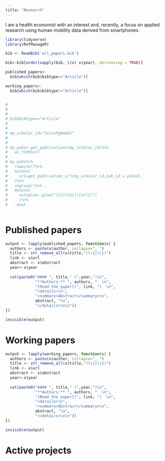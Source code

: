 ```yaml
---
title: "Research"
---
```


I am a health economist with an interest and, recently, a focus on applied research using human mobility data derived from smartphones.

```r
library(tidyverse)
library(RefManageR)

```

```r

bib <- ReadBib('all_papers.bib')

bib<-bib[order(sapply(bib, \(x) x$year), decreasing = TRUE)]

published_papers<-
  bib[which(bib$bibtype=="Article")]

working_papers<-
  bib[which(bib$bibtype!="Article")]


# 
# 
# 
# bib$bibtype=="Article"
# 
# 
# my_scholar_id="IxJvxPgAAAAJ"
# 
# 
# my_pubs<-get_publications(my_scholar_id)%>%
#   as_tibble()
# 
# my_pubs%>%
#   rowwise()%>%
#   mutate(
#     url=get_publication_url(my_scholar_id,pub_id = pubid),
#   )%>%
#   ungroup()%>%
#   mutate(
#     out=glue::glue("[{title}]({url})")
#     )%>%
#   .$out
  

```

# Published papers

```r
output <- lapply(published_papers, function(x) {
  authors <- paste(x$author, collapse=", ")
  title <- str_remove_all(x$title,"(\\{|\\})")
  link <- x$url
  abstract <- x$abstract
  year<-x$year
  
  cat(paste0("#### ", title," (",year,")\n",
             "**Authors:** ", authors, "  \n",
             "[Read the paper](", link, ")  \n",
             "<details>\n",
             "<summary>Abstract</summary>\n",
             abstract, "\n",
             "</details>\n\n"))
})

invisible(output)
```

# Working papers

```r
output <- lapply(working_papers, function(x) {
  authors <- paste(x$author, collapse=", ")
  title <- str_remove_all(x$title,"(\\{|\\})")
  link <- x$url
  abstract <- x$abstract
  year<-x$year
  
  cat(paste0("#### ", title," (",year,")\n",
             "**Authors:** ", authors, "  \n",
             "[Read the paper](", link, ")  \n",
             "<details>\n",
             "<summary>Abstract</summary>\n",
             abstract, "\n",
             "</details>\n\n"))
})

invisible(output)
```

# Active projects
